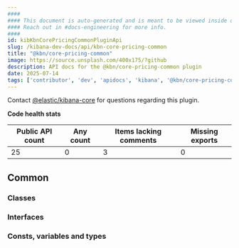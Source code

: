 ```yaml
---
####
#### This document is auto-generated and is meant to be viewed inside our experimental, new docs system.
#### Reach out in #docs-engineering for more info.
####
id: kibKbnCorePricingCommonPluginApi
slug: /kibana-dev-docs/api/kbn-core-pricing-common
title: "@kbn/core-pricing-common"
image: https://source.unsplash.com/400x175/?github
description: API docs for the @kbn/core-pricing-common plugin
date: 2025-07-14
tags: ['contributor', 'dev', 'apidocs', 'kibana', '@kbn/core-pricing-common']
---
```




Contact [@elastic/kibana-core](https://github.com/orgs/elastic/teams/kibana-core) for questions regarding this plugin.

**Code health stats**

| Public API count  | Any count | Items lacking comments | Missing exports |
|-------------------|-----------|------------------------|-----------------|
| 25 | 0 | 3 | 0 |

## Common

### Classes
<DocDefinitionList data={kbnCorePricingCommonObj.common.classes}/>

### Interfaces
<DocDefinitionList data={kbnCorePricingCommonObj.common.interfaces}/>

### Consts, variables and types
<DocDefinitionList data={kbnCorePricingCommonObj.common.misc}/>


